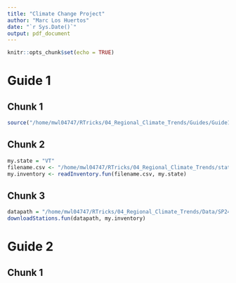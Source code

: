 ```yaml
---
title: "Climate Change Project"
author: "Marc Los Huertos"
date: "`r Sys.Date()`"
output: pdf_document
---
```


```r
knitr::opts_chunk$set(echo = TRUE)
```

# Guide 1

## Chunk 1

```r
source("/home/mwl04747/RTricks/04_Regional_Climate_Trends/Guides/Guide1functions.R")
```

## Chunk 2
```r
my.state = "VT"
filename.csv <- "/home/mwl04747/RTricks/04_Regional_Climate_Trends/stations.active.oldest.csv"
my.inventory <- readInventory.fun(filename.csv, my.state)
```

## Chunk 3
```r
datapath = "/home/mwl04747/RTricks/04_Regional_Climate_Trends/Data/SP24/"
downloadStations.fun(datapath, my.inventory)
```

# Guide 2

## Chunk 1

```r
```


